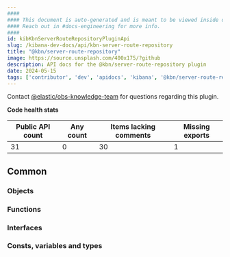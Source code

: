 ```yaml
---
####
#### This document is auto-generated and is meant to be viewed inside our experimental, new docs system.
#### Reach out in #docs-engineering for more info.
####
id: kibKbnServerRouteRepositoryPluginApi
slug: /kibana-dev-docs/api/kbn-server-route-repository
title: "@kbn/server-route-repository"
image: https://source.unsplash.com/400x175/?github
description: API docs for the @kbn/server-route-repository plugin
date: 2024-05-15
tags: ['contributor', 'dev', 'apidocs', 'kibana', '@kbn/server-route-repository']
---
```




Contact [@elastic/obs-knowledge-team](https://github.com/orgs/elastic/teams/obs-knowledge-team) for questions regarding this plugin.

**Code health stats**

| Public API count  | Any count | Items lacking comments | Missing exports |
|-------------------|-----------|------------------------|-----------------|
| 31 | 0 | 30 | 1 |

## Common

### Objects
<DocDefinitionList data={kbnServerRouteRepositoryObj.common.objects}/>

### Functions
<DocDefinitionList data={kbnServerRouteRepositoryObj.common.functions}/>

### Interfaces
<DocDefinitionList data={kbnServerRouteRepositoryObj.common.interfaces}/>

### Consts, variables and types
<DocDefinitionList data={kbnServerRouteRepositoryObj.common.misc}/>

